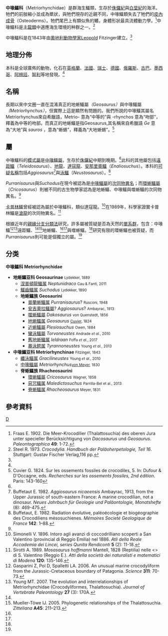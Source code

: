 {{Automatic Taxobox
| taxon = Metriorhynchidae
|status = fossil
|fossil_range = {{fossil_range|170|135|latest=125}}[[侏儸紀|侏儸紀]]中期到[[白堊紀|白堊紀]]早期
|image = Metriorhynchus superciliosum.jpg
|image_caption = [[中喙鱷|中喙鱷]]
| authority = [[Leopold_Fitzinger|Fitzinger]], 1843 <ref name="Fitzinger, 1843">Fitzinger LJFJ. 1843. ''Systema Reptilium''. Wien: Braumüller et Seidel, 106 pp.</ref>
| subdivision_ranks = 部分屬
| subdivision = 
* [[达克龙|噬蜥鱷屬]] ''Dakosaurus''<small> [[Friedrich_August_von_Quenstedt|von Quenstedt]], 1856 <ref name="Quenstedt, 1856">Quenstedt FA. 1856. ''Sonst und Jetzt: Populäre Vortäge über Geologie''. Tübingen: Laupp, 131.</ref></small>
* [[地龍_(爬蟲類)|地蜥鱷屬]] ''Geosaurus''<small> [[喬治·居維葉|Cuvier]], 1824 <ref name="Cuvier, 1824">Cuvier G. 1824. Sur les ossements fossiles de crocodiles, 5. In: Dufour & D'Occagne, eds. ''Recherches sur les ossements fossiles, 2nd édition''. Paris: 143-160</ref></small>
* [[環蜥鱷屬|環蜥鱷屬]] ''Cricosaurus'' <small>Wagner, 1858</small>
* [[中喙鱷屬|中喙鱷屬]] ''Metriorhynchus''<small> [[克莉斯汀·艾瑞克·赫爾曼·汪邁爾|von Meyer]], 1830 <ref name="von Meyer, 1830">Meyer H Von. 1830. Achte Versammlung der Naturforscher und Aerzte zu Heidelberg im September 1829. ''Isis von Oken'', 1830: 517-519.</ref></small>
* ？[[遠距鱷屬|遠距鱷屬]] ''Teleidosaurus''<small> Eudes-Deslongchamps, 1869 <ref name="Eudes-Deslongchamps, 1869">Eudes-Deslongchamps, E. 1869. Notice sur les animaux fossiles de la famille des Téléosauriens recueillis en Normandie. ''Mémoires Acad. Imp. Sci. et Arts et Belles-Lettres'': 31-80.</ref></small>
| synonyms=
* 地蜥鱷科 Geosauridae <small> [[Charles_William_Andrews|Andrews]], 1913 <ref name="Andrews, 1913">Andrews CW. 1913. ''A descriptive catalogue of the marine reptiles of the Oxford Clay, Part Two''. London: British Museum (Natural History), 206 pp.</ref></small>
}}

'''中喙鱷科'''（Metriorhynchidae）是群海生鱷類，生存於[[侏儸紀|侏儸紀]]與[[白堊紀|白堊紀]]的海洋。牠們的前肢縮小並成為槳狀，與牠們現存的近親不同，中喙鱷類失去了牠們的[[皮內成骨|皮內成骨]]（Osteoderms）。牠們尾巴上有類似魚的鰭，身體形狀最具流體動力學。<ref name="Fraas, 1902">Fraas E. 1902. Die Meer-Krocodilier (Thalattosuchia) des oberen Jura unter specieller Berücksichtigung von ''Dacosaurus'' und ''Geosaurus''. ''Paleontographica'' '''49''': 1-72.</ref>中喙鱷科是[[主龍類|主龍類]]中適應海生環境的种群之一。<ref name="Steel, 1973">Steel R. 1973. ''Crocodylia. Handbuch der Paläoherpetologie, Teil 16''. Stuttgart: Gustav Fischer Verlag,116 pp.</ref>

中喙鱷科是在1843年由[[奧地利|奧地利]][[動物學家|動物學家]]Leopold Fitzinger建立。<ref name="Fitzinger, 1843"/>

== 地理分佈 ==
本科是全球廣佈的動物，化石在[[英格蘭|英格蘭]]、[[法國|法國]]、[[瑞士|瑞士]]、[[德國|德國]]、[[俄羅斯|俄羅斯]]、[[古巴|古巴]]、[[墨西哥|墨西哥]]、[[阿根廷|阿根廷]]、[[智利|智利]]等地發現。<ref name="Steel, 1973"/>

== 名稱 ==
長期以來中文圈一直在混淆真正的地蜥鱷屬''（Geosaurus）''與中喙鱷屬''（Metriorhynchus）''，但實際上這是顯然有問題的。我們所說的中喙鱷其屬名Metriorhynchus來自希臘語，Metrio- 意為“中等的”與 -rhynchos 意為“吻部”，釋義為中等的吻部。而真正的地蜥鱷是指Geosaurus,其名稱來自希臘語 ''Ge'' 意為“大地”與 ''sauros'' ，意為“蜥蜴”，釋義為“大地蜥蜴”。<ref name="Cuvier, 1824">Cuvier G. 1824. Sur les ossements fossiles de crocodiles, 5. In: Dufour & D'Occagne, eds. ''Recherches sur les ossements fossiles, 2nd édition''. Paris: 143-160</ref>

== 屬 ==
中喙鱷科的[[模式屬|模式屬]]是[[中喙鱷屬|中喙鱷屬]]，生存於[[侏儸紀|侏儸紀]]中期到晚期。<ref name="Steel, 1973"/>此科的其他屬包括[[遠距鱷|遠距鱷]]（''Teleidosaurus''）、[[地龍|地龍]]、[[達寇龍|達寇龍]]、[[安那里奧鱷|安那里奧鱷]]（''Enaliosuchus''）。本科的[[可疑名稱|可疑名稱]]包括''Aggiosaurus''<ref name="Buffetaut, 1982a">Buffetaut E. 1982. ''Aggiosaurus nicaeensis'' Ambayrac, 1913, from the Upper Jurassic of south-eastern France: A marine crocodilian, not a dinosaur. ''Neues Jahrbuch für Geologie und Paläontologie, Monatshefte'' (8): 469-475.</ref>與[[泳鱷|泳鱷]]（''Neustosaurus''）。<ref name="Buffetaut, 1982b">Buffetaut, E. 1982. Radiation évolutive, paléoécologie et biogéographie des Crocodiliens mésosuchienes. ''Mémoires Societé Geologique de France'' '''142''': 1–88.</ref>

''Purranisaurus''與''Suchodus''在現今被認為是[[中喙鱷屬|中喙鱷屬]]的[[次同物異名|次同物異名]]；而[[環蜥鱷屬|環蜥鱷屬]]（''Cricosaurus''）則被不同的古生物學家認為是地蜥鱷、中喙鱷與噬蜥鱷的次同物異名。<ref name="Steel, 1973"/>

[[卡普林鱷|卡普林鱷]]曾經被認為屬於中喙鱷科，類似達寇龍。<ref name="Simonelli, 1896">Simonelli V. 1896. Intoro agli avanzi di coccodrilliano scoperti a San Valentino (provincial di Reggio Emilia) nel 1886. ''Atli della Reale Accademia dei Lincei, series Qunita Rendiconti'' '''5''' (2): 11-18.</ref>在1989年，科學家證實卡普林鱷是[[滄龍|滄龍]]的次同物異名。<ref name="Sirotti, 1989">Sirotti A. 1989. ''Mosasaurus hoffmanni'' Mantell, 1828 (Reptilia) nelle <<argille scagliose>> di S. Valentino (Reggio E.). ''Atti della società dei naturalisti e matematici di Modena'' '''120''': 135-146.</ref>

根據近年的[[親緣分支分類法|親緣分支分類法]]研究，許多屬被質疑是否為天然的[[單系群|單系群]]，包含：中喙鱷<ref name="Gasparini''et al''., 2006">Gasparini Z, Pol D, Spalletti LA. 2006. An unusual marine crocodyliform from the Jurassic-Cretaceous boundary of Patagonia. ''Science'' '''311''': 70-73.</ref><ref name="Young, 2007">Young MT. 2007. The evolution and interrelationships of Metriorhynchidae (Crocodyliformes, Thalattosuchia). ''Journal of Vertebrate Paleontology'' '''27''' (3): 170A.</ref>遠距鱷、<ref name="Young, 2007"/><ref name="Mueller-Töwe, 2005">Mueller-Töwe IJ. 2005. Phylogenetic relationships of the Thalattosuchia. ''Zitteliana'' '''A45''': 211–213.</ref>地蜥鱷、<ref name="Young, 2007"/><ref name="Mueller-Töwe, 2005"/>與噬蜥鱷。<ref name="Young, 2007"/>研究有限的環蜥鱷也被質疑，而''Purranisaurus''則可能是個獨立的屬。<ref name="Young, 2007"/>
== 分类 ==
'''中喙鱷科 Metriorhynchidae'''
*'''地蜥鱷亚科 Geosaurinae''' <small>Lydekker, 1889</small>
**[[涅普頓龍鱷属|涅普頓龍鱷属]] ''Neptunidraco'' <small>Cau & Fanti, 2011</small>
**[[鱷齒鱷属|鱷齒鱷属]] ''Suchodus'' <small>Lydekker, 1890</small>
**'''地蜥鱷族 Geosaurini'''
***[[普蘭蜥鱷属|普蘭蜥鱷属]] ''Purranisaurus''? <small>Rusconi, 1948</small>
***[[安吉奧拉鱷屬|安吉奧拉鱷屬]]? ''Aggiosaurus''? <small>Ambayrac, 1913</small>
***[[达克龙属|噬蜥鱷屬]] ''Dakosaurus'' <small>von Quenstedt, 1856</small>
***[[地龙_(爬虫类)|地蜥鱷属]] ''Geosaurus'' <small>[[喬治·居維葉|Cuvier]], 1824 </small>
***[[近蜥鱷屬|近蜥鱷屬]] ''Plesiosuchus'' <small>Owen, 1884</small>
***[[蠻泳鱷屬|蠻泳鱷屬]] ''Torvoneustes'' <small>Andrade ''et al.'', 2010</small>
***[[舊地蜥鱷属|舊地蜥鱷属]] ''Ieldraan'' <small>Foffa ''et al.'', 2017</small>
***[[暴泳鳄属|暴泳鳄属]] ''Tyrannoneustes'' <small>Young ''et al.'', 2013</small>
*'''中喙鱷亚科 Metriorhynchinae''' <small>Fitzinger, 1843</small>
**[[纖泳鱷属|纖泳鱷属]] ''Gracilineustes'' <small>Young ''et al''., 2010</small>
**[[中喙鱷屬|中喙鱷屬]] ''Metriorhynchus''<small>[[克莉斯汀·艾瑞克·赫爾曼·汪邁爾|von Meyer]], 1830</small>
**'''脊蜥鱷族 Rhacheosaurini'''
***[[環蜥鱷屬|環蜥鱷屬]] ''Cricosaurus'' <small>Wagner, 1858</small>
***[[惡咒鱷属|惡咒鱷属]] ''Maledictosuchus'' <small>Parrilla-Bel et al., 2013</small>
***[[脊蜥鱷属|脊蜥鱷属]] ''Rhacheosaurus'' <small>Meyer, 1831</small>

== 參考資料 ==
{{reflist|2}}
{{海鱷亞目}}
{{Taxonbar|from=Q134271}}

[[Category:海鱷亞目|D]]